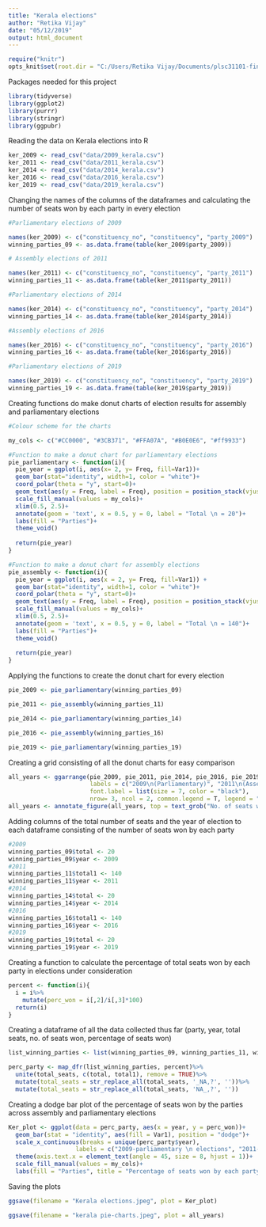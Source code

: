 ```yaml
---
title: "Kerala elections"
author: "Retika Vijay"
date: "05/12/2019"
output: html_document
---
```


```r
require("knitr")
opts_knit$set(root.dir = "C:/Users/Retika Vijay/Documents/plsc31101-final-project")
```

Packages needed for this project

```r
library(tidyverse)
library(ggplot2)
library(purrr)
library(stringr)
library(ggpubr)
```

Reading the data on Kerala elections into R

```r
ker_2009 <- read_csv("data/2009_kerala.csv")
ker_2011 <- read_csv("data/2011_kerala.csv")
ker_2014 <- read_csv("data/2014_kerala.csv")
ker_2016 <- read_csv("data/2016_kerala.csv")
ker_2019 <- read_csv("data/2019_kerala.csv")
```

Changing the names of the columns of the dataframes and calculating the number of seats won by each party in every election

```r
#Parliamentary elections of 2009

names(ker_2009) <- c("constituency_no", "constituency", "party_2009")
winning_parties_09 <- as.data.frame(table(ker_2009$party_2009))

# Assembly elections of 2011

names(ker_2011) <- c("constituency_no", "constituency", "party_2011")
winning_parties_11 <- as.data.frame(table(ker_2011$party_2011))

#Parliamentary elections of 2014

names(ker_2014) <- c("constituency_no", "constituency", "party_2014")
winning_parties_14 <- as.data.frame(table(ker_2014$party_2014))

#Assembly elections of 2016

names(ker_2016) <- c("constituency_no", "constituency", "party_2016")
winning_parties_16 <- as.data.frame(table(ker_2016$party_2016))

#Parliamentary elections of 2019

names(ker_2019) <- c("constituency_no", "constituency", "party_2019")
winning_parties_19 <- as.data.frame(table(ker_2019$party_2019))
```

Creating functions do make donut charts of election results for assembly and parliamentary elections 

```r
#Colour scheme for the charts 

my_cols <- c("#CC0000", "#3CB371", "#FFA07A", "#B0E0E6", "#ff9933")

#Function to make a donut chart for parliamentary elections 
pie_parliamentary <- function(i){
  pie_year = ggplot(i, aes(x= 2, y= Freq, fill=Var1))+
  geom_bar(stat="identity", width=1, color = "white")+
  coord_polar(theta = "y", start=0)+
  geom_text(aes(y = Freq, label = Freq), position = position_stack(vjust = 0.5), fontface="bold")+
  scale_fill_manual(values = my_cols)+
  xlim(0.5, 2.5)+
  annotate(geom = 'text', x = 0.5, y = 0, label = "Total \n = 20")+
  labs(fill = "Parties")+
  theme_void()
  
  return(pie_year)
}

#Function to make a donut chart for assembly elections 
pie_assembly <- function(i){
  pie_year = ggplot(i, aes(x = 2, y= Freq, fill=Var1)) +
  geom_bar(stat="identity", width=1, color = "white")+
  coord_polar(theta = "y", start=0)+
  geom_text(aes(y = Freq, label = Freq), position = position_stack(vjust = 0.5), fontface="bold")+
  scale_fill_manual(values = my_cols)+
  xlim(0.5, 2.5)+
  annotate(geom = 'text', x = 0.5, y = 0, label = "Total \n = 140")+
  labs(fill = "Parties")+
  theme_void()
  
  return(pie_year)
}
```

Applying the functions to create the donut chart for every election

```r
pie_2009 <- pie_parliamentary(winning_parties_09)

pie_2011 <- pie_assembly(winning_parties_11)

pie_2014 <- pie_parliamentary(winning_parties_14)

pie_2016 <- pie_assembly(winning_parties_16)

pie_2019 <- pie_parliamentary(winning_parties_19)
```

Creating a grid consisting of all the donut charts for easy comparison 

```r
all_years <- ggarrange(pie_2009, pie_2011, pie_2014, pie_2016, pie_2019, 
                       labels = c("2009\n(Parliamentary)", "2011\n(Assembly)", "2014\n(Parliamentary)", "2016\n(Assembly)", "2019\n(Parliamentary)"),
                       font.label = list(size = 7, color = "black"),
                       nrow= 3, ncol = 2, common.legend = T, legend = "bottom")
all_years <- annotate_figure(all_years, top = text_grob("No. of seats won by parties", face = "bold"), left = text_grob("Parliamentary Elections", face = "bold", rot = 90), right = text_grob("State Elections", face = "bold", rot = 90))
```

Adding columns of the total number of seats and the year of election to each dataframe consisting of the number of seats won by each party

```r
#2009
winning_parties_09$total <- 20
winning_parties_09$year <- 2009
#2011
winning_parties_11$total1 <- 140
winning_parties_11$year <- 2011
#2014
winning_parties_14$total <- 20
winning_parties_14$year <- 2014
#2016
winning_parties_16$total1 <- 140
winning_parties_16$year <- 2016
#2019
winning_parties_19$total <- 20
winning_parties_19$year <- 2019
```

Creating a function to calculate the percentage of total seats won by each party in elections under consideration

```r
percent <- function(i){
  i = i%>%
    mutate(perc_won = i[,2]/i[,3]*100)
  return(i)
}
```

Creating a dataframe of all the data collected thus far (party, year, total seats, no. of seats won, percentage of seats won)

```r
list_winning_parties <- list(winning_parties_09, winning_parties_11, winning_parties_14, winning_parties_16, winning_parties_19)

perc_party <- map_dfr(list_winning_parties, percent)%>%
  unite(total_seats, c(total, total1), remove = TRUE)%>%
  mutate(total_seats = str_replace_all(total_seats, '_NA,?', ''))%>%
  mutate(total_seats = str_replace_all(total_seats, 'NA_,?', ''))
```

Creating a dodge bar plot of the percentage of seats won by the parties across assembly and parliamentary elections

```r

Ker_plot <- ggplot(data = perc_party, aes(x = year, y = perc_won))+
  geom_bar(stat = "identity", aes(fill = Var1), position = "dodge")+
  scale_x_continuous(breaks = unique(perc_party$year), 
                   labels = c("2009-parliamentary \n elections", "2011-state elections", "2014-parliamentary elections", "2016-state elections", "2019-parliamentary elections") )+
  theme(axis.text.x = element_text(angle = 45, size = 8, hjust = 1))+
  scale_fill_manual(values = my_cols)+
  labs(fill = "Parties", title = "Percentage of seats won by each party")
```

Saving the plots

```r
ggsave(filename = "Kerala elections.jpeg", plot = Ker_plot)

ggsave(filename = "kerala pie-charts.jpeg", plot = all_years)
```

